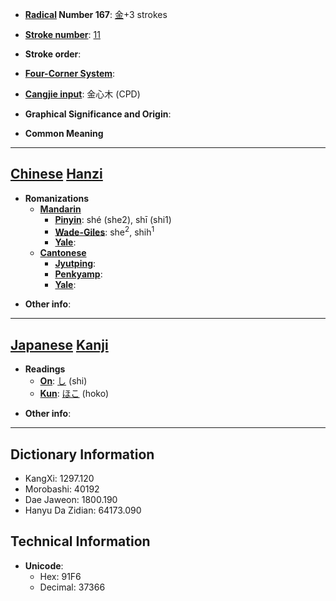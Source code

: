 * '''[[Wiktionary:Chinese radical index| Radical]] Number 167''': [[Wiktionary:Chinese radical index 金|金]]+3 strokes

* '''[[Wiktionary:Chinese total strokes index|Stroke number]]''': [[Wiktionary:Chinese total strokes index 11|11]]

* '''Stroke order''': 

* '''[[Wiktionary:Chinese four corner index|Four-Corner System]]''': 

* '''[[Wiktionary:Chinese Cangjie index|Cangjie input]]''': 金心木 (CPD)

* '''Graphical Significance and Origin''': 

* '''Common Meaning'''

----

== [[Chinese]] [[Hanzi]] ==

* '''Romanizations'''
** '''[[Mandarin]]'''
*** '''[[Pinyin]]''': shé (she2), shī (shi1)
*** '''[[Wade-Giles]]''': she<sup>2</sup>, shih<sup>1</sup>
*** '''[[Yale]]''': 
** '''[[Cantonese]]'''
*** '''[[Jyutping]]''':
*** '''[[Penkyamp]]''': 
*** '''[[Yale]]''': 

* '''Other info''': 

----

== [[Japanese]] [[Kanji]] ==

* '''Readings'''
** '''[[On]]''': [[し]] (shi)
** '''[[Kun]]''': [[ほこ]] (hoko)

* '''Other info''':  

----

== Dictionary Information ==

* KangXi: 1297.120
* Morobashi: 40192
* Dae Jaweon: 1800.190
* Hanyu Da Zidian: 64173.090

== Technical Information ==

* '''Unicode''':
** Hex: 91F6
** Decimal: 37366